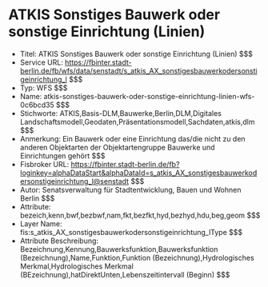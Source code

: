 # ATKIS Sonstiges Bauwerk oder sonstige Einrichtung (Linien)
- Titel: ATKIS Sonstiges Bauwerk oder sonstige Einrichtung (Linien) $$$
- Service URL: https://fbinter.stadt-berlin.de/fb/wfs/data/senstadt/s_atkis_AX_sonstigesbauwerkodersonstigeinrichtung_l $$$
- Typ: WFS $$$
- Name: atkis-sonstiges-bauwerk-oder-sonstige-einrichtung-linien-wfs-0c6bcd35 $$$
- Stichworte: ATKIS,Basis-DLM,Bauwerke,Berlin,DLM,Digitales Landschaftsmodell,Geodaten,Präsentationsmodell,Sachdaten,atkis,dlm $$$
- Anmerkung: Ein Bauwerk oder eine Einrichtung das/die nicht zu den anderen Objektarten der Objektartengruppe Bauwerke und Einrichtungen gehört $$$
- Fisbroker URL: https://fbinter.stadt-berlin.de/fb?loginkey=alphaDataStart&alphaDataId=s_atkis_AX_sonstigesbauwerkodersonstigeinrichtung_l@senstadt $$$
- Autor: Senatsverwaltung für Stadtentwicklung, Bauen und Wohnen Berlin $$$
- Attribute: bezeich,kenn,bwf,bezbwf,nam,fkt,bezfkt,hyd,bezhyd,hdu,beg,geom $$$
- Layer Name: fis:s_atkis_AX_sonstigesbauwerkodersonstigeinrichtung_lType $$$
- Attribute Beschreibung: Bezeichnung,Kennung,Bauwerksfunktion,Bauwerksfunktion (Bezeichnung),Name,Funktion,Funktion (Bezeichnung),Hydrologisches Merkmal,Hydrologisches Merkmal (BEzeichnung),hatDirektUnten,Lebenszeitintervall (Beginn) $$$

